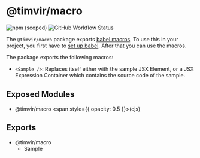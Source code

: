 
# @timvir/macro

![npm (scoped)](https://img.shields.io/npm/v/@timvir/macro?style=for-the-badge)
![GitHub Workflow Status](https://img.shields.io/github/workflow/status/timvir/timvir/Validate?style=for-the-badge)

The `@timvir/macro` package exports [babel macros](https://github.com/kentcdodds/babel-plugin-macros). To use this in your project,
you first have to [set up babel](https://github.com/kentcdodds/babel-plugin-macros/blob/master/other/docs/user.md). After that
you can use the macros.

The package exports the following macros:

 * `<Sample />`: Replaces itself either with the sample JSX Element, or a JSX Expression Container which contains the source code of the sample.

## Exposed Modules

 - @timvir/macro <span style={{ opacity: 0.5 }}>(cjs)</span>

## Exports

 - @timvir/macro
   - Sample

